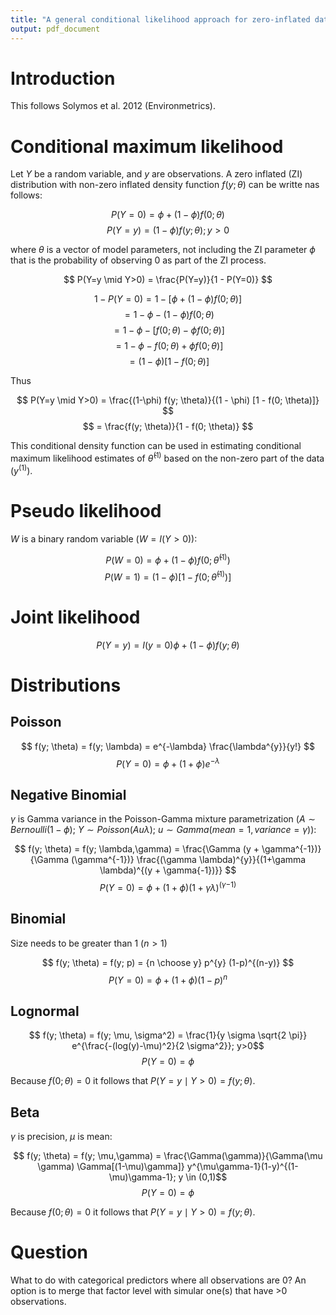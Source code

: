 ```yaml
---
title: "A general conditional likelihood approach for zero-inflated data"
output: pdf_document
---
```


# Introduction

This follows Solymos et al. 2012 (Environmetrics).

# Conditional maximum likelihood

Let $Y$ be a random variable, and $y$ are observations.
A zero inflated (ZI) distribution with 
non-zero inflated density function $f(y; \theta)$ can be writte nas follows:

$$ P(Y=0) = \phi + (1-\phi) f(0; \theta) $$
$$ P(Y=y) = (1-\phi) f(y; \theta); y>0 $$

where $\theta$ is a vector of model parameters, not including the ZI
parameter $\phi$ that is the probability of observing 0 as part of the
ZI process.

$$ P(Y=y \mid Y>0) = \frac{P(Y=y)}{1 - P(Y=0)} $$

$$ 1 - P(Y=0) = 1 - [\phi + (1-\phi) f(0; \theta)] $$
$$ = 1 - \phi - (1-\phi) f(0; \theta) $$
$$ = 1 - \phi - [f(0; \theta) - \phi f(0; \theta)] $$
$$ = 1 - \phi - f(0; \theta) + \phi f(0; \theta)] $$
$$ = (1 - \phi) [1 - f(0; \theta)] $$

Thus

$$ P(Y=y \mid Y>0) = \frac{(1-\phi) f(y; \theta)}{(1 - \phi) [1 - f(0; \theta)]} $$
$$ = \frac{f(y; \theta)}{1 - f(0; \theta)} $$

This conditional density function can be used in estimating conditional maximum 
likelihood estimates of $\hat{\theta}^{(1)}$ based on the non-zero part of the data
($y^{(1)}$).

# Pseudo likelihood

$W$ is a binary random variable ($W = I(Y>0)$):

$$ P(W=0) = \phi + (1-\phi) f(0; \hat{\theta}^{(1)}) $$
$$ P(W=1) = (1-\phi) [1 - f(0; \hat{\theta}^{(1)})]$$

# Joint likelihood

$$ P(Y=y) = I(y=0) \phi + (1 - \phi) f(y; \theta) $$

# Distributions

## Poisson

$$ f(y; \theta) = f(y; \lambda) = e^{-\lambda} \frac{\lambda^{y}}{y!} $$
$$ P(Y=0) = \phi + (1 + \phi) e^{-\lambda} $$

## Negative Binomial

$\gamma$ is Gamma variance in the Poisson-Gamma mixture parametrization
($A \sim Bernoulli(1 - \phi)$; $Y \sim Poisson(A u \lambda)$; 
$u \sim Gamma(mean=1, variance=\gamma)$):

$$ f(y; \theta) = f(y; \lambda,\gamma) = \frac{\Gamma (y + \gamma^{-1})}{\Gamma (\gamma^{-1})} \frac{(\gamma \lambda)^{y}}{(1+\gamma \lambda)^{(y + \gamma{-1})}} $$
$$ P(Y=0) = \phi + (1 + \phi) (1+\gamma \lambda)^{(\gamma{-1})} $$

## Binomial 

Size needs to be greater than 1 ($n > 1$)

$$ f(y; \theta) = f(y; p) = {n \choose y} p^{y} (1-p)^{(n-y)} $$
$$ P(Y=0) = \phi + (1 + \phi) (1-p)^{n} $$

## Lognormal


$$ f(y; \theta) = f(y; \mu, \sigma^2) = \frac{1}{y \sigma \sqrt{2 \pi}} e^{\frac{-(log(y)-\mu)^2}{2 \sigma^2}}; y>0$$
$$ P(Y=0) = \phi $$

Because $f(0; \theta)=0$ it follows that $P(Y=y \mid Y>0)=f(y;\theta)$.

## Beta

$\gamma$ is precision, $\mu$ is mean:

$$ f(y; \theta) = f(y; \mu,\gamma) = \frac{\Gamma(\gamma)}{\Gamma(\mu \gamma) \Gamma[(1-\mu)\gamma]} y^{\mu\gamma-1}(1-y)^{(1-\mu)\gamma-1}; y \in (0,1)$$
$$ P(Y=0) = \phi $$

Because $f(0; \theta)=0$ it follows that $P(Y=y \mid Y>0)=f(y;\theta)$.

# Question

What to do with categorical predictors where all observations are 0?
An option is to merge that factor level with simular one(s)
that have >0 observations.

